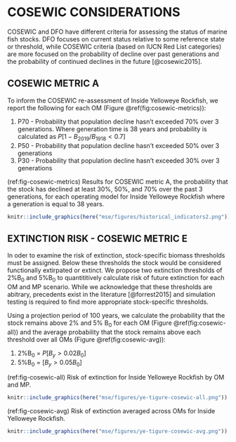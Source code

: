 # COSEWIC CONSIDERATIONS {#app:cosewic}

COSEWIC and DFO have different criteria for assessing the status of marine fish stocks. DFO focuses on current status relative to some reference state or threshold, while COSEWIC criteria (based on IUCN Red List categories) are more focused on the probability of decline over past generations and the probability of continued declines in the future [@cosewic2015]. 

## COSEWIC METRIC A

To inform the COSEWIC re-assessment of Inside Yelloweye Rockfish, we report the following for each OM (Figure \@ref(fig:cosewic-metrics)):

1. P70 - Probability that population decline hasn't exceeded 70% over 3 generations. Where generation time is 38 years and probability is calculated as $P[1 - B_2019/B_1918 < 0.7]$
2. P50 - Probability that population decline hasn't exceeded 50% over 3 generations
3. P30 - Probability that population decline hasn't exceeded 30% over 3 generations

(ref:fig-cosewic-metrics)
Results for COSEWIC metric A, the probability that the stock has declined at least 30%, 50%, and 70% over the past 3 generations, for each operating model for Inside Yelloweye Rockfish where a generation is equal to 38 years. 

```r
knitr::include_graphics(here("mse/figures/historical_indicators2.png"))
```

## EXTINCTION RISK - COSEWIC METRIC E

In oder to examine the risk of extinction, stock-specific biomass thresholds must be assigned. Below these thresholds the stock would be considered functionally extirpated or extinct. We propose two extinction thresholds of 2%B~0~ and 5%B~0~ to quantititively calculate risk of future extinction for each OM and MP scenario. While we acknowledge that these thresholds are abitrary, precedents exist in the literature [@forrest2015] and simulation testing is required to find more appropriate stock-specific thresholds.

Using a projection period of 100 years, we calculate the probability that the stock remains above 2% and 5% B~0~ for each OM (Figure \@ref(fig:cosewic-all)) and the average probability that the stock remains above each threshold over all OMs (Figure \@ref(fig:cosewic-avg)):

1. 2%B~0~ = $P[B_y > 0.02 B_0]$
2. 5%B~0~ = $[B_y > 0.05 B_0]$

(ref:fig-cosewic-all)
Risk of extinction for Inside Yelloweye Rockfish by OM and MP. 

```r
knitr::include_graphics(here("mse/figures/ye-tigure-cosewic-all.png"))
```

\clearpage

(ref:fig-cosewic-avg)
Risk of extinction averaged across OMs for Inside Yelloweye Rockfish. 

```r
knitr::include_graphics(here("mse/figures/ye-tigure-cosewic-avg.png"))
```


















\clearpage
